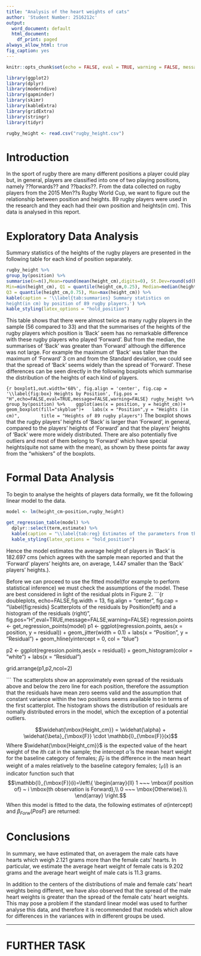 ```yaml
---
title: "Analysis of the heart weights of cats"
author: 'Student Number: 2516212c'
output:
  word_document: default
  html_document:
    df_print: paged
always_allow_html: true
fig_caption: yes
---
```


```r
knitr::opts_chunk$set(echo = FALSE, eval = TRUE, warning = FALSE, message = FALSE, comment = NA)
```

```r
library(ggplot2)
library(dplyr)
library(moderndive)
library(gapminder)
library(skimr)
library(kableExtra)
library(gridExtra)
library(stringr)
library(tidyr)
```


```r
rugby_height <- read.csv("rugby_height.csv")
```

# Introduction {#sec:Intro}
In the sport of rugby there are many different positions a player could play but, in general, players are classified into one of two playing positions, namely ??forwards?? and ??backs??. From the data collected on rugby players from the 2015
Men??s Rugby World Cup, we want to figure out the relationship between position and heights. 89 rugby players were used in the research and they each had their own position and heights(in cm). This data is analysed in this report.

# Exploratory Data Analysis {#sec:EDA}
Summary statistics of the heights of the rugby players are presented in the following table for each kind of position separately.
```r
rugby_height %>%
group_by(position) %>%
summarise(n=n(),Mean=round(mean(height_cm),digits=0), St.Dev=round(sd(height_cm),digits=1),
Min=min(height_cm), Q1 = quantile(height_cm,0.25), Median=median(height_cm),
Q3 = quantile(height_cm,0.75), Max=max(height_cm)) %>%
kable(caption = '\\label{tab:summaries} Summary statistics on
height(in cm) by position of 89 rugby players.') %>%
kable_styling(latex_options = "hold_position")
```
This table shows that there were almost twice as many rugby players in the sample (56 compared to 33) and that the summarises of the heights of the rugby players which position is 'Back' seem has no remarkable difference with these rugby players who played 'Forward'. But from the median, the summarises of 'Back' was greater than 'Forward' although the difference was not large. For example the maximum of 'Back' was taller than the maximum of 'Forward' 3 cm and from the Standard deviation, we could see that the spread of 'Back' seems widely than the spread of 'Forward'. These differences can be seen directly in the following boxplots which summarise the distribution of the heights of each kind of players.

```{r boxplot1,out.width='68%', fig.align = 'center', fig.cap = '\\label{fig:box} Heights by Position', fig.pos = "H",echo=FALSE,eval=TRUE,message=FALSE,warning=FALSE}
rugby_height %>% 
  group_by(position) %>% 
  ggplot(aes(x = position, y = height_cm))+
  geom_boxplot(fill="skyblue")+
  labs(x = "Position",y = "Heights (in cm)",
       title = "Heights of 89 rugby players")
```
The boxplot shows that the rugby players' heights  of 'Back' is larger than 'Forward', in general, compared to the players' heights of 'Forward' and that the players' heights of 'Back' were more widely distributed. There are also potentially five outliers and most of them belong to 'Forward' which have special heights(quite not same with the mean), as shown by these points far away from the "whiskers" of the boxplots. 

# Formal Data Analysis {#sec:FDA}
To begin to analyse the heights of players data formally, we fit the following linear model to the data.


```r
model <- lm(height_cm~position,rugby_height)
```
```r
get_regression_table(model) %>% 
  dplyr::select(term,estimate) %>% 
  kable(caption = "\\label{tab:reg} Estimates of the parameters from the fitted linear regression model.") %>% 
  kable_styling(latex_options = "hold_position")
```
Hence the model estimates the average height of players in 'Back' is 182.697 cms (which agrees with the sample mean reported and that the 'Forward' players' heights are, on average, 1.447 smaller than the 'Back' players' heights.).

Before we can proceed to use the fitted model(for example to perform statistical inference) we must check the assumptions of the model. These are best considered in light of the residual plots in Figure 2.
```{r doubleplots, echo=FALSE,fig.width = 13, fig.align = "center", fig.cap = "\\label{fig:resids} Scatterplots of the residuals by Position(left) and a histogram of the residuals (right)", fig.pos="H",eval=TRUE,message=FALSE,warning=FALSE}
regression.points <- get_regression_points(model)
p1 <- ggplot(regression.points, aes(x = position, y = residual)) +
  geom_jitter(width = 0.1) +
  labs(x = "Position", y = "Residual") +
  geom_hline(yintercept = 0, col = "blue")

p2 <- ggplot(regression.points,aes(x = residual)) +
geom_histogram(color = "white") +
  labs(x = "Residual")

grid.arrange(p1,p2,ncol=2)
  
```
The scatterplots show an approximately even spread of the residuals above and below the zero line for each position, therefore the assumption that the residuals have mean zero seems valid and the assumption that constant variance within the two positions seems available too in terms of the first scatterplot. The histogram shows the distribution of residuals are nomally distributed errors in the model, which the exception of a potential outliers.

$$\widehat{\mbox{Height_cm}} = \widehat{\alpha} + \widehat{\beta}_{\mbox{F}} \cdot \mathbb{I}_{\mbox{F}}(x)$$
  Where
  $\widehat{\mbox{Height_cm}}$ is the expected value of the heart weight of the $i$th cat in the sample;
  the intercept $\widehat{\alpha}$ is the mean heart weight for the baseline category of females;
$\widehat{\beta}_{F}$ is the difference in the mean heart weight of a males relatively to the baseline category females;
  $\mathbb{I}_{F}(i)$ is an indicator function such that
$$\mathbb{I}_{\mbox{F}}(i)=\left\{
  \begin{array}{ll}
  1 ~~~ \mbox{if position of} ~ i \mbox{th observation is Forward},\\
  0 ~~~ \mbox{Otherwise}.\\
  \end{array}
  \right.$$
    When this model is fitted to the data, the following estimates of $\alpha$(intercept) and $\beta_{Forw}(PosF)$ are returned:

# Conclusions {#sec:Conc}
In summary, we have estimated that, on averagem the male cats have hearts which weigh 2.121 grams more than the female cats' hearts. In particular, we estimate the average heart weight of female cats is 9.202 grams and the average heart weight of male cats is 11.3 grams.

In addition to the centers of the distributions of male and female cats' heart weights being different, we have also observed that the spread of the male heart weights is greater than the spread of the female cats' heart weights. This may pose a problem if the standard linear model was used to further analyse this data, and therefore it is recommended that models which allow for differences in the variances with in different groups be used.

***
\newpage
# FURTHER TASK
